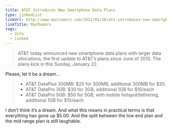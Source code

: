 ```yaml
---
title: AT&T Introduces New Smartphone Data Plans
type: linkedList
linkUrl: http://www.macrumors.com/2012/01/18/att-introduces-new-smartphone-data-plans/
linkTitle: MacRumors
tags:
  - Info
  - Linked
---
```


> AT&T today announced new smartphone data plans with larger data allocations, the first update to AT&T’s plans since June of 2010. The plans kick in this Sunday, January 22.

Please, let it be a dream…

> -  AT&T DataPlus 300MB: $20 for 300MB, additional 300MB for $20.
> -  AT&T DataPro 3GB: $30 for 3GB, additional 1GB for $10/each
> -  AT&T DataPro 5GB: $50 for 5GB, with mobile hotspot/tethering, additional 1GB for $10/each

I don’t think it’s a dream. And what this means in practical terms is that everything has gone up $5.00. And the split between the low end plan and the mid range plan is still laughable.
